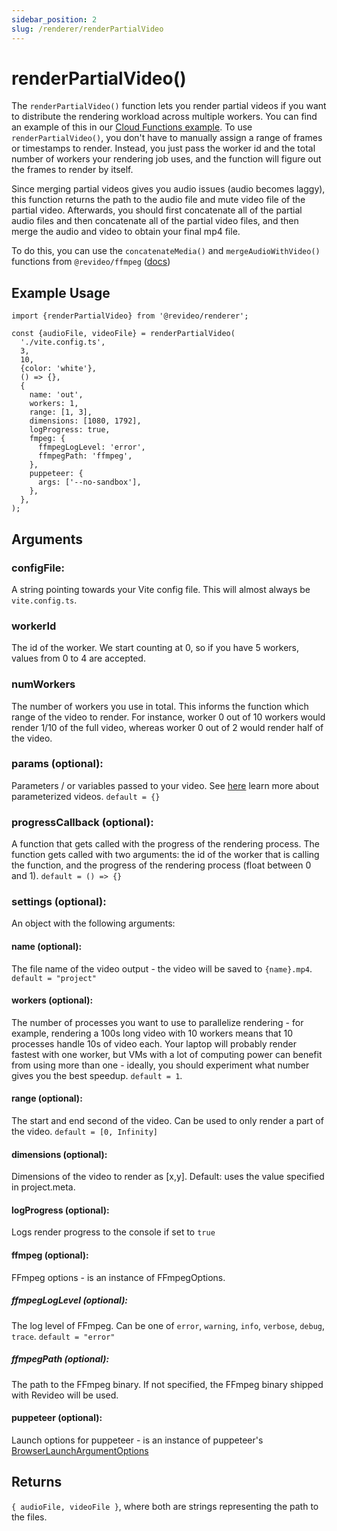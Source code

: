 ```yaml
---
sidebar_position: 2
slug: /renderer/renderPartialVideo
---
```


# renderPartialVideo()

The `renderPartialVideo()` function lets you render partial videos if you want
to distribute the rendering workload across multiple workers. You can find an
example of this in our
[Cloud Functions example](https://github.com/redotvideo/examples/tree/main/google-cloud-run-parallelized).
To use `renderPartialVideo()`, you don't have to manually assign a range of
frames or timestamps to render. Instead, you just pass the worker id and the
total number of workers your rendering job uses, and the function will figure
out the frames to render by itself.

Since merging partial videos gives you audio issues (audio becomes laggy), this
function returns the path to the audio file and mute video file of the partial
video. Afterwards, you should first concatenate all of the partial audio files
and then concatenate all of the partial video files, and then merge the audio
and video to obtain your final mp4 file.

To do this, you can use the `concatenateMedia()` and `mergeAudioWithVideo()`
functions from `@revideo/ffmpeg` ([docs](/revideo-ffmpeg))

## Example Usage

```tsx
import {renderPartialVideo} from '@revideo/renderer';

const {audioFile, videoFile} = renderPartialVideo(
  './vite.config.ts',
  3,
  10,
  {color: 'white'},
  () => {},
  {
    name: 'out',
    workers: 1,
    range: [1, 3],
    dimensions: [1080, 1792],
    logProgress: true,
    fmpeg: {
      ffmpegLogLevel: 'error',
      ffmpegPath: 'ffmpeg',
    },
    puppeteer: {
      args: ['--no-sandbox'],
    },
  },
);
```

## Arguments

### configFile:

A string pointing towards your Vite config file. This will almost always be
`vite.config.ts`.

### workerId

The id of the worker. We start counting at 0, so if you have 5 workers, values
from 0 to 4 are accepted.

### numWorkers

The number of workers you use in total. This informs the function which range of
the video to render. For instance, worker 0 out of 10 workers would render 1/10
of the full video, whereas worker 0 out of 2 would render half of the video.

### params (optional):

Parameters / or variables passed to your video. See [here](/parameterized-video)
learn more about parameterized videos. `default = {}`

### progressCallback (optional):

A function that gets called with the progress of the rendering process. The
function gets called with two arguments: the id of the worker that is calling
the function, and the progress of the rendering process (float between 0 and 1).
`default = () => {}`

### settings (optional):

An object with the following arguments:

#### name (optional):

The file name of the video output - the video will be saved to `{name}.mp4`.
`default = "project"`

#### workers (optional):

The number of processes you want to use to parallelize rendering - for example,
rendering a 100s long video with 10 workers means that 10 processes handle 10s
of video each. Your laptop will probably render fastest with one worker, but VMs
with a lot of computing power can benefit from using more than one - ideally,
you should experiment what number gives you the best speedup. `default = 1`.

#### range (optional):

The start and end second of the video. Can be used to only render a part of the
video. `default = [0, Infinity]`

#### dimensions (optional):

Dimensions of the video to render as [x,y]. Default: uses the value specified in
project.meta.

#### logProgress (optional):

Logs render progress to the console if set to `true`

#### ffmpeg (optional):

FFmpeg options - is an instance of FFmpegOptions.

##### ffmpegLogLevel (optional):

The log level of FFmpeg. Can be one of `error`, `warning`, `info`, `verbose`,
`debug`, `trace`. `default = "error"`

##### ffmpegPath (optional):

The path to the FFmpeg binary. If not specified, the FFmpeg binary shipped with
Revideo will be used.

#### puppeteer (optional):

Launch options for puppeteer - is an instance of puppeteer's
[BrowserLaunchArgumentOptions](https://pptr.dev/api/puppeteer.browserlaunchargumentoptions/)

## Returns

`{ audioFile, videoFile }`, where both are strings representing the path to the
files.
